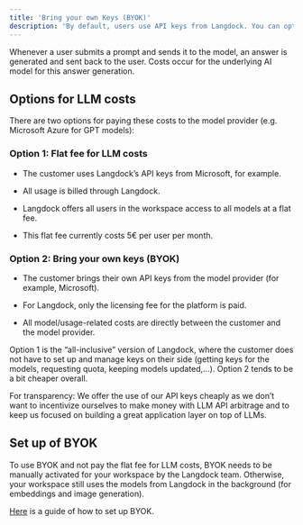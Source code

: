 ```yaml
---
title: 'Bring your own Keys (BYOK)'
description: 'By default, users use API keys from Langdock. You can optionally use your own API keys instead.'
---
```


Whenever a user submits a prompt and sends it to the model, an answer is generated and sent back to the user. Costs occur for the underlying AI model for this answer generation.

## Options for LLM costs

There are two options for paying these costs to the model provider (e.g. Microsoft Azure for GPT models):

### Option 1: Flat fee for LLM costs

* The customer uses Langdock’s API keys from Microsoft, for example.

* All usage is billed through Langdock.

* Langdock offers all users in the workspace access to all models at a flat fee.

* This flat fee currently costs 5€ per user per month.

### Option 2: Bring your own keys (BYOK)

* The customer brings their own API keys from the model provider (for example, Microsoft).

* For Langdock, only the licensing fee for the platform is paid.

* All model/usage-related costs are directly between the customer and the model provider.

Option 1 is the “all-inclusive” version of Langdock, where the customer does not have to set up and manage keys on their side (getting keys for the models, requesting quota, keeping models updated,…). Option 2 tends to be a bit cheaper overall.

For transparency: We offer the use of our API keys cheaply as we don’t want to incentivize ourselves to make money with LLM API arbitrage and to keep us focused on building a great application layer on top of LLMs.

## Set up of BYOK

To use BYOK and not pay the flat fee for LLM costs, BYOK needs to be manually activated for your workspace by the Langdock team. Otherwise, your workspace still uses the models from Langdock in the background (for embeddings and image generation).

[Here](/settings/models/byok-setup) is a guide of how to set up BYOK.